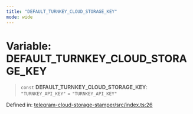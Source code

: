 ```yaml
---
title: "DEFAULT_TURNKEY_CLOUD_STORAGE_KEY"
mode: wide
---
```

  
# Variable: DEFAULT\_TURNKEY\_CLOUD\_STORAGE\_KEY

> `const` **DEFAULT\_TURNKEY\_CLOUD\_STORAGE\_KEY**: `"TURNKEY_API_KEY"` = `"TURNKEY_API_KEY"`

Defined in: [telegram-cloud-storage-stamper/src/index.ts:26](https://github.com/tkhq/sdk/blob/d88b5e1f9a6cca8e54e61f8a127aa90fcebeaa2e/packages/telegram-cloud-storage-stamper/src/index.ts#L26)
